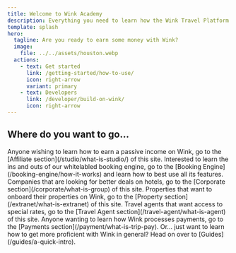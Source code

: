 ```yaml
---
title: Welcome to Wink Academy
description: Everything you need to learn how the Wink Travel Platform works and how to become a master at creating and selling travel inventory online.
template: splash
hero:
  tagline: Are you ready to earn some money with Wink?
  image:
    file: ../../assets/houston.webp
  actions:
    - text: Get started
      link: /getting-started/how-to-use/
      icon: right-arrow
      variant: primary
    - text: Developers
      link: /developer/build-on-wink/
      icon: right-arrow
---
```



## Where do you want to go...

<CardGrid stagger>
	<Card title="Affiliates" icon="seti:info">
		Anyone wishing to learn how to earn a passive income on Wink, go to the [Affiliate section](/studio/what-is-studio/) of this site.
	</Card>
	<Card title="Booking Engine" icon="seti:info">
		Interested to learn the ins and outs of our whitelabled booking engine, go to the [Booking Engine](/booking-engine/how-it-works) and learn how to best use all its features.
	</Card>
	<Card title="Corporations" icon="seti:info">
		Companies that are looking for better deals on hotels, go to the [Corporate section](/corporate/what-is-group) of this site.
	</Card>
	<Card title="Properties" icon="seti:info">
		Properties that want to onboard their properties on Wink, go to the [Property section](/extranet/what-is-extranet) of this site.
	</Card>
	<Card title="Travel agents" icon="seti:info">
		Travel agents that want access to special rates, go to the [Travel Agent section](/travel-agent/what-is-agent) of this site.
	</Card>
	<Card title="Payments" icon="seti:info">
		Anyone wanting to learn how Wink processes payments, go to the [Payments section](/payment/what-is-trip-pay).
	</Card>
	<Card title="Guides" icon="seti:info">
		Or... just want to learn how to get more proficient with Wink in general? Head on over to [Guides](/guides/a-quick-intro).
	</Card>
</CardGrid>

